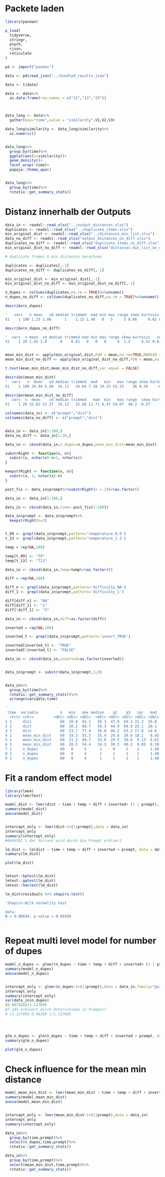 # Packete laden

```r
library(pacman)

p_load(
  tidyverse,
  stringr,
  psych,
  rjson,
  reticulate
)
```



```r
pd <- import("pandas")

data <- pd$read_json("../bundled_results.json")

data <- t(data)

data <- data%>%
  as.data.frame(row.names = c("12","13","23"))



data_long <- data%>%
  gather(key="time",value = "similarity",V1,V2,V3)

data_long$similarity <- data_long$similarity%>%
  as.numeric()


data_long%>%
  group_by(time)%>%
  ggplot(aes(x=similarity))+
  geom_density()+
  facet_wrap(~time)+
  papaja::theme_apa()


data_long%>%
  group_by(time)%>%
  rstatix::get_summary_stats()

```

# Distanz innerhalb der Outputs

```r
data_in <- readxl::read_xlsx("../output_distances.xlsx")
duplicates <- readxl::read_xlsx("../duplicate_items.xlsx")
min_original_dist <- readxl::read_xlsx("../distances_min_list.xlsx")
data_no_diff <- readxl::read_xlsx("output_distances_no_diff.xlsx")
duplicates_no_diff <- readxl::read_xlsx("duplicate_items_no_diff.xlsx")
min_original_dist_no_diff <- readxl::read_xlsx("distances_min_list_no_diff.xlsx")
```


```r
# duplicate frames & min distances berechnen

duplicates <- duplicates[,-1]
duplicates_no_diff <- duplicates_no_diff[,-1]

min_original_dist <- min_original_dist[,-1]
min_original_dist_no_diff <- min_original_dist_no_diff[,-1]

n_dupes <- colSums(duplicates,na.rm = TRUE)%>%unname()
n_dupes_no_diff <- colSums(duplicates_no_diff,na.rm = TRUE)%>%unname()

describe(n_dupes)

'   vars   n mean   sd median trimmed  mad min max range skew kurtosis   se
X1    1 180 1.25 1.06      1    1.15 1.48   0   5     5 0.66     0.02 0.08'

describe(n_dupes_no_diff)

'  vars  n mean  sd median trimmed mad min max range skew kurtosis   se
X1    1 20 1.45 2.8      0    0.81   0   0   8     8  1.5     0.52 0.63'


mean_min_dist <- apply(min_original_dist,FUN = mean,na.rm=TRUE,MARGIN = 2)%>%unname()
mean_min_dist_no_diff <- apply(min_original_dist_no_diff,FUN = mean,na.rm=TRUE,MARGIN = 2)%>%unname()

t.test(mean_min_dist,mean_min_dist_no_diff,var.equal = FALSE)

describe(mean_min_dist)
'  vars   n  mean   sd median trimmed  mad   min   max range skew kurtosis   se
X1    1 180 34.94 6.99  34.11   34.64 7.38 19.33 55.33    36 0.38    -0.32 0.52'

describe(mean_min_dist_no_diff)
'  vars  n  mean    sd median trimmed   mad  min   max range  skew kurtosis   se
X1    1 20 32.02 13.37  34.13   32.86 11.71 6.47 54.67  48.2 -0.57    -0.58 2.99'

```


```r
colnames(data_in) <- c("prompt","dist")
colnames(data_no_diff) <- c("prompt","dist")


data_in <- data_in[1:180,]
data_no_diff <- data_in[1:20,]

data_in <- cbind(data_in,n_dupes=n_dupes,mean_min_dist=mean_min_dist)

substrRight <- function(x, n){
  substr(x, nchar(x)-n+1, nchar(x))
}

keepstrRight <- function(x, n){
  substr(x, 1, nchar(x)-n)
}

post_fix <- data_in$prompt%>%substrRight(n = 1)%>%as.factor()

data_in <- data_in[1:180,]

data_in <- cbind(data_in,time= post_fix[1:180])

data_in$prompt <- data_in$prompt%>%
  keepstrRight(n=2)


t_09 <- grepl(data_in$prompt,pattern='temperature_0.9')
t_13 <- grepl(data_in$prompt,pattern='temperature_1.3')

temp = rep(NA,180)

temp[t_09] <- "T9"
temp[t_13] <- "T13"

data_in <- cbind(data_in,temp=temp%>%as.factor())

diff = rep(NA,180)

diff_n <- grepl(data_in$prompt,pattern='difficulty_NA')
diff_1 <- grepl(data_in$prompt,pattern='difficulty_1')

diff[diff_n] <- "NA"
diff[diff_1] <- "1"
diff[!diff_1] <- "5"

data_in <- cbind(data_in,diff=as.factor(diff))

inverted = rep(NA,180)

inverted_t <- grepl(data_in$prompt,pattern='invert_TRUE')

inverted[inverted_t] <- "TRUE"
inverted[!inverted_t] <- "FALSE"

data_in <- cbind(data_in,inverted=as.factor(inverted))


data_in$prompt <- substr(data_in$prompt,1,8)


data_in%>%
  group_by(time)%>%
  rstatix::get_summary_stats()%>%
  arrange(variable,time)

' 
 time  variable          n   min   max median    q1    q3   iqr   mad  mean     sd    se    ci
  <fct> <chr>         <dbl> <dbl> <dbl>  <dbl> <dbl> <dbl> <dbl> <dbl> <dbl>  <dbl> <dbl> <dbl>
1 1     dist             60  20.8  92.1   58.3  47.0  69.3 22.3  16.8  56.2  17.2   2.23  4.45 
2 2     dist             60  20.1  89.7   59.3  44.9  69.9 25.1  20.1  56.8  17.7   2.28  4.57 
3 3     dist             60  23.7  77.4   56.0  46.2  63.2 17.0  14.0  53.2  14.8   1.91  3.82 
4 1     mean_min_dist    60  19.3  55.3   35.4  29.6  39.6 10.1   8.45 35.5   7.22  0.932 1.86 
5 2     mean_min_dist    60  21.2  49.7   33.0  29.5  38.6  9.13  6.62 34.0   6.17  0.796 1.59 
6 3     mean_min_dist    60  20.5  54.4   34.3  30.3  40.2  9.85  8.10 35.3   7.52  0.971 1.94 
7 1     n_dupes          60   0     5      1     0     2    2     1.48  1     1.18  0.152 0.305
8 2     n_dupes          60   0     4      1     1     2    1     1.48  1.5   1.02  0.131 0.263
9 3     n_dupes          60   0     4      1     1     2    1     1.48  1.25  0.932 0.12  0.241'

```


# Fit a random effect model
```r
library(lme4)
library(lmerTest)

model_dist <- lmer(dist ~ time + temp + diff + inverted+ (1 | prompt), data = data_in)
summary(model_dist)
anova(model_dist)


intercept_only <- lmer(dist~1+(1|prompt),data = data_in)
intercept_only
summary(intercept_only)
#6646341 % der Varianz wird durch die Prompt erklaert

lm_dist <- lm(dist ~ time + temp + diff + inverted + prompt, data = data_in)
summary(lm_dist)

plot(lm_dist)


lmtest::bptest(lm_dist)
lmtest::gqtest(lm_dist)
lmtest::hmctest(lm_dist)

lm_dist$residuals %>% shapiro.test()

'Shapiro-Wilk normality test

data:  .
W = 0.98694, p-value = 0.09384
'

```

# Repeat multi level model for number of dupes
```r
model_n_dupes <- glmer(n_dupes ~ time + temp + diff + inverted+ (1 | prompt), data = data_in,family="poisson")
summary(model_n_dupes)
anova(model_n_dupes)


intercept_only <- glmer(n_dupes~1+(1|prompt),data = data_in,family="poisson")
intercept_only
summary(intercept_only)
var(data_in$n_dupes)
(0.007928)/1.127095
#7.24% erklaert durch Unterschiede in Prompts?
# (1.127095-0.08169 )/1.127095




glm_n_dupes <- glm(n_dupes ~ time + temp + diff + inverted + prompt, data = data_in,family="poisson")
summary(glm_n_dupes)

plot(glm_n_dupes)

```
# Check influence for the mean min distance

```r
model_mean_min_dist <- lmer(mean_min_dist ~ time + temp + diff + inverted+ (1 | prompt), data = data_in)
summary(model_mean_min_dist)
anova(model_mean_min_dist)


intercept_only <- lmer(mean_min_dist~1+(1|prompt),data = data_in)
intercept_only
summary(intercept_only)
```

```r
data_in%>%
  group_by(time,prompt)%>%
  select(n_dupes,time,prompt)%>%
  rstatix::get_summary_stats()

data_in%>%
  group_by(time,prompt)%>%
  select(mean_min_dist,time,prompt)%>%
  rstatix::get_summary_stats()


```


